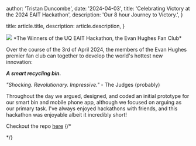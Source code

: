 
  author: 'Tristan Duncombe',
  date: '2024-04-03',
  title: 'Celebrating Victory at the 2024 EAIT Hackathon',
  description:
    'Our 8 hour Journey to Victory.',
}

  title: article.title,
  description: article.description,
}


<Image src={hackathonImage} width={800} height={800}/>
*The Winners of the UQ EAIT Hackathon, the Evan Hughes Fan Club*

Over the course of the 3rd of April 2024, the members of the Evan Hughes premier fan club can together to develop the world's hottest new innovation:

***A smart recycling bin.***

*"Shocking. Revolutionary. Impressive."* - The Judges (probably)

Throughout the day we argued, designed, and coded an initial prototype for our smart bin and mobile phone app, although we focused on arguing as our primary task.
I've always enjoyed hackathons with friends, and this hackathon was enjoyable albeit it incredibly short!

Checkout the repo [here](https://github.com/tristanduncombe/arch/)
{/* 
<div className="flex justify-center items-center">
  <Tweet id="1752044571360366642" />
</div> */}